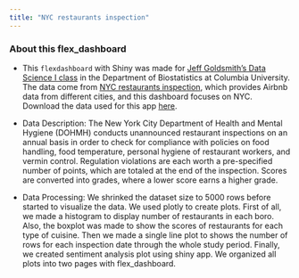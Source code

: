 ```yaml
---
title: "NYC restaurants inspection"
---
```


### About this flex_dashboard

- This `flexdashboard` with Shiny was made for [Jeff Goldsmith's Data Science I class](http://jeffgoldsmith.com/DSI/index.html) in the Department of Biostatistics at Columbia University. The data come from [NYC restaurants inspection](https://dev.socrata.com/foundry/data.cityofnewyork.us/9w7m-hzhe), which provides Airbnb data from different cities, and this dashboard focuses on NYC. Download the data used for this app [here](http://jeffgoldsmith.com/DSI/dataset_restaurant_inspections.html).

- Data Description: The New York City Department of Health and Mental Hygiene (DOHMH) conducts unannounced restaurant inspections on an annual basis in order to check for compliance with policies on food handling, food temperature, personal hygiene of restaurant workers, and vermin control. Regulation violations are each worth a pre-specified number of points, which are totaled at the end of the inspection. Scores are converted into grades, where a lower score earns a higher grade.

- Data Processing: We shrinked the dataset size to 5000 rows before started to visualize the data. We used plotly to create plots. First of all, we made a histogram to display number of restaurants in each boro. Also, the boxplot was made to show the scores of restaurants for each type of cuisine. Then we made a single line plot to shows the number of rows for each inspection date through the whole study period. Finally, we created sentiment analysis plot using shiny app. We organized all plots into two pages with flex_dashboard.

